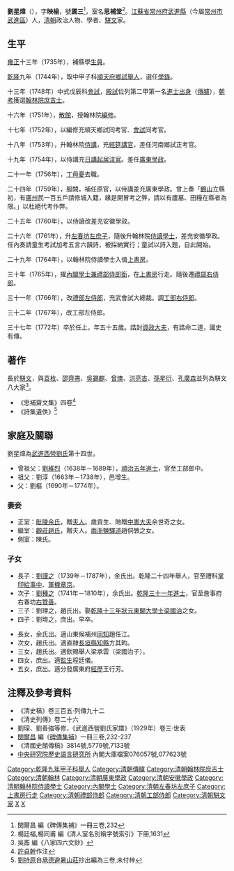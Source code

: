 {{明清人物信息框
| 姓名 = 劉星煒
| 原名 =
| 圖片名稱=  
| 圖片大小 =  
| 圖片說明 = 
| 最高職務 = 工部左侍郎 
| 國家 = 大清
| 爵位 = 
| 籍貫 = [[江蘇省|江蘇省]][[常州府|常州府]][[武進縣|武進縣]] 
| 族裔 = 漢族
| 旗籍 = 
| 字號 = 字'''映榆'''，号'''圃三'''
| 室名 = 思補堂
| 諡號 = 
| 出生日期 = [[康熙|康熙]]五十七年<br>（{{birth date|1718|11|5}}）   
| 出生地點 = [[浙江省|浙江省]][[錢塘縣|錢塘縣]]
| 逝世日期 = [[乾隆|乾隆]]三十七年<br>（{{death date and age|1772|2|28|1718|11|5}}）
| 逝世地點 = [[京師|京師]]
| 墓葬 = 
| 配偶 =
| 親屬 = 曾祖父：[[劉維烈|劉維烈]]<br>祖父：[[劉淳|劉淳]]<br>父：[[劉樞|劉樞]]<br>從兄：[[劉綸|劉綸]]<br>姪：[[劉躍雲|劉躍雲]]<br>姻婭：[[湯先甲|湯先甲]]、[[史奕昂|史奕昂]]、[[梁國治|梁國治]]<br>子：[[劉謹之|劉謹之]]、[[劉種之|劉種之]]、[[劉理之|劉理之]]、[[劉堉之|劉堉之]]
| 出身 = 
* 乾隆十三年戊辰科進士出身
| 經歷 = 
| 著作 =
*《思補齋文集》
*《詩集遺佚》
}}
'''劉星煒'''（{{bd|1718年|11月5日|1772年|2月28日|catIdx=L劉}}），字'''映榆'''，號'''圃三'''<ref>閔爾昌 編《碑傳集補》一冊三卷,232</ref>，室名'''思補堂'''<ref>楊廷福,楊同甫 編《清人室名別稱字號索引》下冊,1631</ref>。[[江蘇省|江蘇省]][[常州府|常州府]][[武進縣|武進縣]]（今屬[[常州市|常州市]][[武進區|武進區]]）人，[[清朝|清朝]]政治人物、學者、[[駢文|駢文]]家。

== 生平 ==
[[雍正|雍正]]十三年（1735年），補縣學[[生員|生員]]。

[[乾隆|乾隆]]九年（1744年），取中甲子科[[順天府|順天府]][[鄉試|鄉試]][[舉人|舉人]]，選任[[學錄|學錄]]。

十三年（1748年）中式戊辰科[[會試|會試]]，[[殿試|殿試]]位列第二甲第一名[[進士出身|進士出身]]（[[傳臚|傳臚]]），[[朝考|朝考]]獲選[[翰林院|翰林院]][[庶吉士|庶吉士]]。

十六年（1751年），[[散館|散館]]，授翰林院[[編修|編修]]。

十七年（1752年），以編修充順天鄉試同考官、[[會試|會試]]同考官。

十八年（1753年），升翰林院[[侍講|侍講]]，充[[經筵講官|經筵講官]]，差任河南鄉試正考官。

十九年（1754年），以侍講充[[日講起居注官|日講起居注官]]。差任[[廣東|廣東]][[學政|學政]]。

二十一年（1756年），[[丁母憂|丁母憂]]去職。

二十四年（1759年），服闕，補任原官，以侍講差充廣東學政。曾上奏「[[鶴山|鶴山]]立縣初，有[[廣州|廣州]]民一百五戶請修城入籍，緣是開冒考之弊，請以有廬墓、田糧在縣者為限。」以杜絕代考作弊。

二十五年（1760年），以侍讀改差充安徽學政。

二十六年（1761年），升[[左春坊|左春坊]][[左庶子|左庶子]]，隨後升翰林院[[侍讀學士|侍讀學士]]，差充安徽學政。任內奏請童生考試加考五言六韻詩，被採納實行；童試以詩入題，自此開始。

二十九年（1764年），以翰林院侍讀學士入值[[上書房|上書房]]。

三十年（1765年），擢[[內閣學士兼禮部侍郎銜|內閣學士兼禮部侍郎銜]]，在[[上書房|上書房]]行走。隨後遷[[禮部右侍郎|禮部右侍郎]]。

三十一年（1766年），改[[禮部左侍郎|禮部左侍郎]]，充武會試大總裁。調[[工部右侍郎|工部右侍郎]]。

三十二年（1767年），改工部左侍郎。

三十七年（1772年）卒於任上，年五十五歲。誥封[[資政大夫|資政大夫]]，有誥命二道，國史有傳。

== 著作 ==
長於[[駢文|駢文]]，與[[袁枚|袁枚]]、[[邵齊燾|邵齊燾]]、[[吳錫麒|吳錫麒]]、[[曾燠|曾燠]]、[[洪亮吉|洪亮吉]]、[[孫星衍|孫星衍]]、[[孔廣森|孔廣森]]並列為駢文八大家<ref>吳鼒 編《八家四六文鈔》</ref>。
*《思補齋文集》四卷<ref>[[許貞幹|許貞幹]]作注</ref>
*《詩集遺佚》<ref>[[劉持原|劉持原]]自[[承德避暑山莊|承德避暑山莊]]抄出編為三卷,未付梓</ref>

== 家庭及關聯 ==
劉星煒為[[武進西營劉氏|武進西營劉氏]]第十四世。
*曾祖父：[[劉維烈|劉維烈]]（1638年－1689年），[[Template:順治十五年戊戌科殿試金榜|順治五年進士]]，官至工部郎中。
*祖父：劉淳（1663年－1738年），邑增生。
*父：劉樞（1690年－1774年）。

===妻妾===
*正室：[[Template:毗陵余氏|毗陵余氏]]，贈[[夫人_(位號)|夫人]]。歲貢生、貤贈[[中憲大夫|中憲大夫]]余世奇之女。
*繼室：[[Template:武進西蓋趙氏|觀莊趙氏]]，贈夫人。[[兩浙路|兩浙]][[鹽驛道|鹽驛道]]趙侗斆之女。
*側室：陳氏。

===子女===
*長子：[[劉謹之|劉謹之]]（1739年－1787年），余氏出。乾隆二十四年舉人，官至禮科[[掌印給事中|掌印給事中]]、[[軍機章京|軍機章京]]。
*次子：[[劉種之|劉種之]]（1741年－1810年），余氏出。[[Template:乾隆三十一年丙戌科殿試金榜|乾隆三十一年進士]]，官至詹事府右春坊[[右贊善|右贊善]]。
*三子：劉理之，趙氏出。娶[[Template:乾隆十三年戊辰科殿試金榜|乾隆十三年狀元]][[東閣大學士|東閣大學士]][[梁國治|梁國治]]之女。
*四子：劉堉之，庶出。早卒。

*長女，余氏出。適山東候補州[[同知|同知]]趙任江。
*次女，趙氏出。適直隸[[長垣縣|長垣縣]][[知縣|知縣]]方其畇。
*三女，趙氏出。適欽賜舉人梁承雲（梁國治子）。
*四女，庶出。適[[監生|監生]]程廷儀。
*五女，庶出。適分發廣東府[[經歷|經歷]]王行芳。

==注釋及參考資料==
{{reflist}}
*《清史稿》卷三百五·列傳九十二
*《清史列傳》卷二十六
*劉琛、劉善強等修，《武進西營劉氏家譜》（1929年）卷三·世表
*[[閔爾昌|閔爾昌]] 編《[[碑傳集|碑傳集補]]》一冊三卷,232-237
*《清國史館傳稿》3814號,5779號,7133號
*[[中央研究院|中央研究院]][http://www.ihp.sinica.edu.tw/ 歷史語言研究所] {{Wayback|url=http://www.ihp.sinica.edu.tw/ |date=20100424033054 }}內閣大庫檔案076057號,077623號

{{清代駢文八大家}}
{{乾隆十三年戊辰科殿試金榜}}
{{清代常州駢文家}}
{{武進西營劉氏}}
{{DEFAULTSORT:Liu劉}}
[[Category:乾隆九年甲子科舉人|Category:乾隆九年甲子科舉人]]
[[Category:清朝傳臚|Category:清朝傳臚]]
[[Category:清朝翰林院庶吉士|Category:清朝翰林院庶吉士]]
[[Category:清朝翰林|Category:清朝翰林]]
[[Category:清朝廣東學政|Category:清朝廣東學政]]
[[Category:清朝安徽學政|Category:清朝安徽學政]]
[[Category:清朝翰林院侍讀學士|Category:清朝翰林院侍讀學士]]
[[Category:內閣學士|Category:內閣學士]]
[[Category:清朝左春坊左庶子|Category:清朝左春坊左庶子]]
[[Category:上書房行走|Category:上書房行走]]
[[Category:清朝禮部侍郎|Category:清朝禮部侍郎]]
[[Category:清朝工部侍郎|Category:清朝工部侍郎]]
[[Category:清朝駢文家|Category:清朝駢文家]]
[[Category:劉姓|X]]
[[Category:武進西營劉氏|X]]